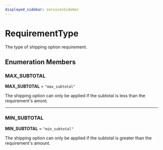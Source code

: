 ```yaml
---
displayed_sidebar: servicesSidebar
---
```



# RequirementType

The type of shipping option requirement.

## Enumeration Members

### MAX\_SUBTOTAL

 **MAX\_SUBTOTAL** = ``"max_subtotal"``

The shipping option can only be applied if the subtotal is less than the requirement's amont.

___

### MIN\_SUBTOTAL

 **MIN\_SUBTOTAL** = ``"min_subtotal"``

The shipping option can only be applied if the subtotal is greater than the requirement's amount.
